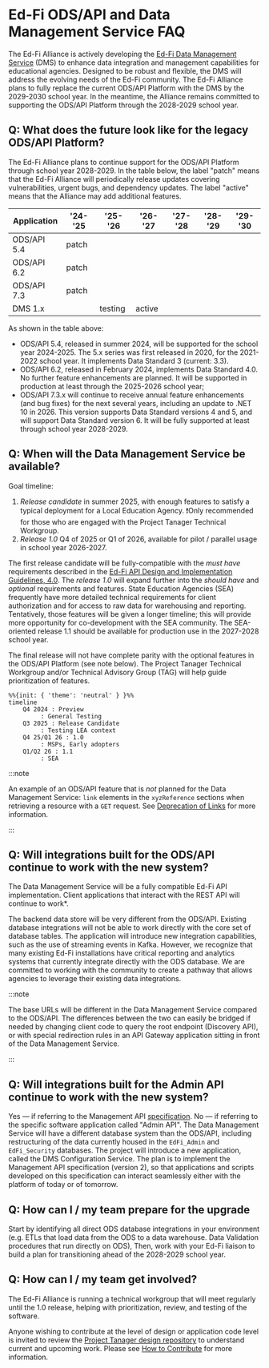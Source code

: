 # Ed-Fi ODS/API and Data Management Service FAQ
The Ed-Fi Alliance is actively developing the [Ed-Fi Data Management
Service](https://github.com/Ed-Fi-Alliance-OSS/Data-Management-Service) (DMS) to
enhance data integration and management capabilities for educational agencies.
Designed to be robust and flexible, the DMS will address the evolving needs of
the Ed-Fi community. The Ed-Fi Alliance plans to fully replace the current
ODS/API Platform with the DMS by the 2029-2030 school year. In the meantime, the
Alliance remains committed to supporting the ODS/API Platform through the
2028-2029 school year.

## Q: What does the future look like for the legacy ODS/API Platform?

The Ed-Fi Alliance plans to continue support for the ODS/API Platform through
school year 2028-2029. In the table below, the label "patch" means that the
Ed-Fi Alliance will periodically release updates covering vulnerabilities,
urgent bugs, and dependency updates. The label "active" means that the Alliance
may add additional features.

<table align="center" width="80%">
  <thead>
    <tr>
      <th>Application</th>
      <th>'24-'25</th>
      <th>'25-'26</th>
      <th>'26-'27</th>
      <th>'27-'28</th>
      <th>'28-'29</th>
      <th>'29-'30</th>
    </tr>
  </thead>
  <tbody>
    <tr>
      <td>ODS/API 5.4</td>
      <td style={{backgroundColor: "var(--ifm-color-info-lightest)"}}>patch</td>
      <td colSpan={5}>&nbsp;</td>
    </tr>
    <tr>
      <td>ODS/API 6.2</td>
      <td colSpan={2} style={{backgroundColor: "var(--ifm-color-info-lightest)"}}>patch</td>
      <td colSpan={4}>&nbsp;</td>
    </tr>
    <tr>
      <td>ODS/API 7.3</td>
      <td colSpan={5} style={{backgroundColor: "var(--ifm-color-info-lightest)"}}>patch</td>
      <td>&nbsp;</td>
    </tr>
    <tr>
      <td>DMS 1.x</td>
      <td>&nbsp;</td>
      <td style={{backgroundColor: "var(--ifm-color-warning-lightest)"}}>testing</td>
      <td colSpan={4} style={{backgroundColor: "var(--ifm-color-info-lightest)"}}>active</td>
    </tr>
  </tbody>
</table>

As shown in the table above:

* ODS/API 5.4, released in summer 2024, will be supported for the school year
  2024-2025. The 5.x series was first released in 2020, for the 2021-2022 school
  year. It implements Data Standard 3 (current: 3.3).
* ODS/API 6.2, released in February 2024, implements Data Standard 4.0. No
  further feature enhancements are planned. It will be supported in production
  at least through the 2025-2026 school year;
* ODS/API 7.3.x will continue to receive annual feature enhancements (and bug
  fixes) for the next several years, including an update to .NET 10 in 2026.
  This version supports Data Standard versions 4 and 5, and will support Data
  Standard version 6. It will be fully supported at least through school year
  2028-2029.

## Q: When will the Data Management Service be available?

Goal timeline:

1. _Release candidate_ in summer 2025, with enough features to satisfy a typical
   deployment for a Local Education Agency. :exclamation:Only recommended for
   those who are engaged with the Project Tanager Technical Workgroup.
2. _Release 1.0_ Q4 of 2025 or Q1 of 2026, available for pilot / parallel usage
   in school year 2026-2027.

The first release candidate will be fully-compatible with the _must have_
requirements described in the [Ed-Fi API Design and Implementation Guidelines,
4.0](../1-data-exchange/api-guidelines/readme.md). The _release 1.0_ will expand
further into the _should have_ and _optional_ requirements and features. State
Education Agencies (SEA) frequently have more detailed technical requirements
for client authorization and for access to raw data for warehousing and
reporting. Tentatively, those features will be given a longer timeline; this
will provide more opportunity for co-development with the SEA community. The
SEA-oriented release 1.1 should be available for production use in the 2027-2028
school year.

The final release will not have complete parity with the optional features in
the ODS/API Platform (see note below). The Project Tanager Technical Workgroup
and/or Technical Advisory Group (TAG) will help guide prioritization of
features.

```mermaid
%%{init: { 'theme': 'neutral' } }%%
timeline
    Q4 2024 : Preview
         : General Testing
    Q3 2025 : Release Candidate
         : Testing LEA context
    Q4 25/Q1 26 : 1.0
         : MSPs, Early adopters
    Q1/Q2 26 : 1.1
         : SEA
```

:::note

An example of an ODS/API feature that is _not_ planned for the Data Management
Service: `link` elements in the `xyzReference` sections when retrieving a
resource with a `GET` request. See [Deprecation of
Links](../1-data-exchange/api-guidelines/design-and-implementation-guidelines/api-design-guidelines/rest-api-conventions/get-requests.md#deprecation-of-links)
for more information.

:::

## Q: Will integrations built for the ODS/API continue to work with the new system?

The Data Management Service will be a fully compatible Ed-Fi API implementation.
Client applications that interact with the REST API will continue to work*.

The backend data store will be very different from the ODS/API. Existing
database integrations will not be able to work directly with the core set of
database tables. The application will introduce new integration capabilities,
such as the use of streaming events in Kafka. However, we recognize that many
existing Ed-Fi installations have critical reporting and analytics systems that
currently integrate directly with the ODS database. We are committed to working
with the community to create a pathway that allows agencies to leverage their
existing data integrations.

:::note

The base URLs will be different in the Data Management Service compared to the
ODS/API. The differences between the two can easily be bridged if needed by
changing client code to query the root endpoint (Discovery API), or with special
redirection rules in an API Gateway application sitting in front of the Data
Management Service.

:::

## Q: Will integrations built for the Admin API continue to work with the new system?

Yes &mdash; if referring to the Management API
[specification](https://github.com/Ed-Fi-Alliance-OSS/Ed-Fi-API-Standards/blob/main/api-specifications/admin-api/admin-api-2.2.0.yaml).
No &mdash; if referring to the specific software application called "Admin API".
The Data Management Service will have a different database system than the
ODS/API, including restructuring of the data currently housed in the
`EdFi_Admin` and `EdFi_Security` databases. The project will introduce a new
application, called the DMS Configuration Service. The plan is to
implement the Management API specification (version 2), so that applications and
scripts developed on this specification can interact seamlessly either with the
platform of today or of tomorrow.

## Q: How can I / my team prepare for the upgrade

Start by identifying all direct ODS database integrations in your environment
(e.g. ETLs that load data from the ODS to a data warehouse. Data Validation
procedures that run directly on ODS), Then, work with your Ed-Fi liaison to
build a plan for transitioning ahead of the 2028-2029 school year.

## Q: How can I / my team get involved?

The Ed-Fi Alliance is running a technical workgroup that will meet regularly
until the 1.0 release, helping with prioritization, review, and testing of the
software.

Anyone wishing to contribute at the level of design or application code level is
invited to review the [Project Tanager design
repository](https://github.com/Ed-Fi-Alliance-OSS/Project-Tanager) to understand
current and upcoming work. Please see [How to
Contribute](https://github.com/Ed-Fi-Alliance-OSS/Project-Tanager/CONTRIBUTING.md)
for more information.

